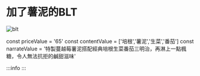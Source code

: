 # 加了薯泥的BLT
![blt](/img/item/DSC_4828.jpg)

const priceValue = '65'
const contentValue = ['培根','薯泥','生菜','番茄']
const narrateValue = '特製蔓越莓薯泥搭配經典培根生菜番茄三明治，再淋上一點楓糖，令人無法抗拒的鹹甜滋味'

:::info
<PublicLayout
    price={priceValue}
    content={contentValue}
    narrate={narrateValue}
 />
:::